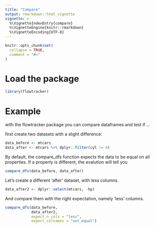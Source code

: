 ```yaml
---
title: "Compare"
output: rmarkdown::html_vignette
vignette: >
  %\VignetteIndexEntry{compare}
  %\VignetteEngine{knitr::rmarkdown}
  %\VignetteEncoding{UTF-8}
---
```


```r
knitr::opts_chunk$set(
  collapse = TRUE,
  comment = "#>"
)
```

# Load the package

```r
library(flowtracker)
```

# Example

with the flowtracker package you can compare dataframes and test if ... 

first create two datasets with a slight difference:
```r
data_before <- mtcars
data_after <- mtcars %>% dplyr::filter(cyl != 6)
```

By default, the compare_dfs function expects the data to be equal on all properties.
If a property is different, the evalution will tell you
```r
compare_dfs(data_before, data_after)
```

Let's create a different 'after' dataset, with less columns.
```r
data_after2 <- dplyr::select(mtcars, -hp)
```

And compare them with the right expectation, namely 'less' columns.
```r
compare_dfs(data_before,
            data_after2,
            expect_n_cols = "less",
            expect_colnames = "not_equal")
```
